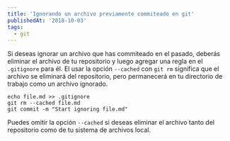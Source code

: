 ```yaml
---
title: 'Ignorando un archivo previamente commiteado en git'
publishedAt: '2018-10-03'
tags:
  - git
---
```


Si deseas ignorar un archivo que has commiteado en el pasado, deberás eliminar el archivo de tu repositorio y luego agregar una regla en el `.gitignore` para él. El usar la opción `--cached` con `git rm` significa que el archivo se eliminará del repositorio, pero permanecerá en tu directorio de trabajo como un archivo ignorado.

```shell
echo file.md >> .gitignore
git rm --cached file.md
git commit -m "Start ignoring file.md"
```

Puedes omitir la opción `--cached` si deseas eliminar el archivo tanto del repositorio como de tu sistema de archivos local.
